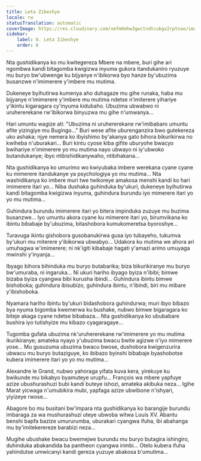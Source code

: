 ```yaml
---
title: Leta Zibeshye
locale: rw
statusTranslation: automatic
coverImage: https://res.cloudinary.com/xmfm6mhw3gwctndtcubgx2rptnae/image/upload/v1740468922/small_cover_tratado_de_psicologia_revolucionaria_a4c0dca4e0.webp
sidebar:
    label: 8. Leta Zibeshye
    order: 8
---
```

Nta gushidikanya ko mu kwitegereza Mbere na mbere, buri gihe ari ngombwa kandi bitagomba kwigizwa inyuma gukora itandukaniro ryuzuye mu buryo bw'ubwenge ku bijyanye n'ibikorwa byo hanze by'ubuzima busanzwe n'imimerere y'imbere mu mutima.

Dukeneye byihutirwa kumenya aho duhagaze mu gihe runaka, haba mu bijyanye n'imimerere y'imbere mu mutima ndetse n'imiterere yihariye y'ikintu kigaragara cy'inyuma kidubaho. Ubuzima ubwabwo ni uruhererekane rw'ibikorwa binyuzwa mu gihe n'umwanya...

Hari umuntu wagize ati: "Ubuzima ni uruhererekane rw'imibabaro umuntu afite yizingiye mu Bugingo..." Buri wese afite uburenganzira bwo gutekereza uko ashaka; njye nemera ko ibyishimo by'akanya gato bihora bikurikirwa no kwiheba n'uburakari... Buri kintu cyose kiba gifite uburyohe bwacyo bwihariye n'imimerere yo mu mutima nayo ubwayo ni iy'ubwoko butandukanye; ibyo ntibishidikanywaho, ntibihakana...

Nta gushidikanya ko umurimo wo kwiyubaka imbere werekana cyane cyane ku mimerere itandukanye ya psychologiya yo mu mutima... Nta washidikanya ko imbere muri twe twikoreye amakosa menshi kandi ko hari imimerere itari yo... Niba dushaka guhinduka by'ukuri, dukeneye byihutirwa kandi bitagomba kwigizwa inyuma, guhindura burundu iyo mimerere itari yo yo mu mutima...

Guhindura burundu imimerere itari yo bitera impinduka zuzuye mu buzima busanzwe... Iyo umuntu akora cyane ku mimerere itari yo, birumvikana ko ibintu bibabaje by'ubuzima, bitashobora kumukomeretsa byoroshye...

Turavuga ikintu gishobora gusobanukirwa gusa iyo tubayeho, tukumva by'ukuri mu miterere y'ibikorwa ubwabyo... Udakora ku mutima we ahora ari umuhagwa w'imimerere; ni nk'igiti kibabaje hagati y'amazi arimo umuyaga mwinshi y'inyanja...

Ibyago bihora bihinduka mu buryo butabarika; biza bikurikiranye mu buryo bw'umuraba, ni ingaruka... Ni ukuri hariho ibyago byiza n'ibibi; bimwe bizaba byiza cyangwa bibi kurusha ibindi... Guhindura ibintu bimwe bishoboka; guhindura ibisubizo, guhindura ibintu, n'ibindi, biri mu mibare y'ibishoboka.

Nyamara hariho ibintu by'ukuri bidashobora guhindurwa; muri ibyo bibazo bya nyuma bigomba kwemerwa ku bushake, nubwo bimwe bigaragara ko biteje akaga cyane ndetse bibabaza... Nta gushidikanya ko ububabare bushira iyo tutishyize mu kibazo cyagaragaye...

Tugomba gufata ubuzima nk'uruhererekane rw'imimerere yo mu mutima ikurikiranye; amateka nyayo y'ubuzima bwacu bwite agizwe n'iyo mimerere yose... Mu gusuzuma ubuzima bwacu bwose, dushobora kwigenzurira ubwacu mu buryo butaziguye, ko ibibazo byinshi bibabaje byashobotse kubera imimerere itari yo yo mu mutima...

Alexandre le Grand, nubwo yahoraga yifata kuva kera, yirekuye ku bwikunde mu bikabyo byamuteye urupfu... François wa mbere yapfuye azize ubushurashuzi bubi kandi buteye ishozi, amateka akibuka neza... Igihe Marat yicwaga n'umubikira mubi, yapfaga azize ubwibone n'ishyari, yiyizeye rwose...

Abagore bo mu busitani bw'impara nta gushidikanya ko barangije burundu imbaraga za wa mushurashuzi uteye ubwoba witwa Louis XV. Abantu benshi bapfa bazize umururumba, uburakari cyangwa ifuha, ibi abahanga mu by'imitekerereze barabizi neza...

Mugihe ubushake bwacu bwemejwe burundu mu buryo butagira ishingiro, duhinduka abakandida ba pantheon cyangwa irimbi... Otelo kubera ifuha yahindutse umwicanyi kandi gereza yuzuye abakosa b'umutima...

